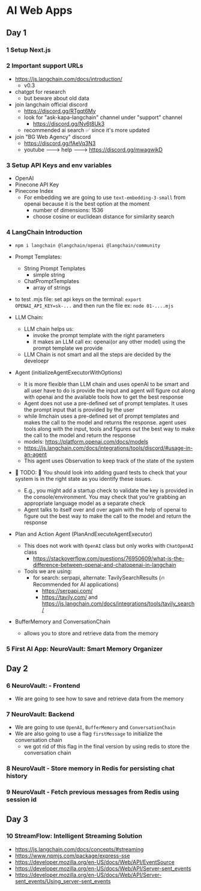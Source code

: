 # AI Web Apps

## Day 1

### 1 Setup Next.js

### 2 Important support URLs

- https://js.langchain.com/docs/introduction/
  - v0.3
- chatgpt for research
  - but beware about old data
- join langchain official discord
  - https://discord.gg/RTgqt6My
  - look for "ask-kapa-langchain" channel under "support" channel
    - https://discord.gg/Nv6t8Uk3
  - recommended ai search ✅ since it's more updated
- join "BG Web Agency" discord
  - https://discord.gg/fAeVq3N3
  - youtube ---> help ---> https://discord.gg/mwagwjkD

### 3 Setup API Keys and env variables

- OpenAI
- Pinecone API Key
- Pinecone Index
  - For embedding we are going to use `text-embedding-3-small` from openai because it is the best option at the moment
    - number of dimensions: 1536
    - choose cosine or euclidean distance for similarity search

### 4 LangChain Introduction

- `npm i langchain @langchain/openai @langchain/community`

- Prompt Templates:
  - String Prompt Templates
    - simple string
  - ChatPromptTemplates
    - array of strings
- to test .mjs file: set api keys on the terminal: `export OPENAI_API_KEY=sk-...` and then run the file ex: `node 01-....mjs`

- LLM Chain:

  - LLM chain helps us:
    - invoke the prompt template with the right parameters
    - it makes an LLM call ex: openai(or any other model) using the prompt template we provide
  - LLM Chain is not smart and all the steps are decided by the develoepr

- Agent (initializeAgentExecutorWithOptions)
  - It is more flexible than LLM chain and uses openAI to be smart and all user have to do is provide the input and agent will figure out along with openai and the available tools how to get the best response
  - Agent does not use a pre-defined set of prompt templates. It uses the prompt input that is provided by the user
  - while llmchain uses a pre-defined set of prompt templates and makes the call to the model and returns the response. agent uses tools along with the input, tools and figures out the best way to make the call to the model and return the response
  - models: https://platform.openai.com/docs/models
  - https://js.langchain.com/docs/integrations/tools/discord/#usage-in-an-agent
  - This agent uses Observation to keep track of the state of the system
- 🚨 TODO: 🌟 You should look into adding guard tests to check that your system is in the right state as you identify these issues.

  - E.g., you might add a startup check to validate the key is provided in the console/environment. You may check that you're grabbing an appropriate language model as a separate check
  - Agent talks to itself over and over again with the help of openai to figure out the best way to make the call to the model and return the response

- Plan and Action Agent (PlanAndExecuteAgentExecutor)

  - This does not work with `OpenAI` class but only works with `ChatOpenAI` class
    - https://stackoverflow.com/questions/76950609/what-is-the-difference-between-openai-and-chatopenai-in-langchain
  - Tools we are using:
    - for search: serpapi, alternate: TavilySearchResults (🔥 Recommended for AI applications)
      - https://serpapi.com/
      - https://tavily.com/ and https://js.langchain.com/docs/integrations/tools/tavily_search/

- BufferMemory and ConversationChain
  - allows you to store and retrieve data from the memory

### 5 First AI App: NeuroVault: Smart Memory Organizer

## Day 2

### 6 NeuroVault: - Frontend

- We are going to see how to save and retrieve data from the memory

### 7 NeuroVault: Backend

- We are going to use `OpenAI`, `BufferMemory` and `ConversationChain`
- We are also going to use a flag `firstMessage` to initialize the conversation chain
  - we got rid of this flag in the final version by using redis to store the conversation chain

### 8 NeuroVault - Store memory in Redis for persisting chat history

### 9 NeuroVault - Fetch previous messages from Redis using session id

## Day 3

### 10 StreamFlow: Intelligent Streaming Solution

- https://js.langchain.com/docs/concepts/#streaming
- https://www.npmjs.com/package/express-sse
- https://developer.mozilla.org/en-US/docs/Web/API/EventSource
- https://developer.mozilla.org/en-US/docs/Web/API/Server-sent_events
- https://developer.mozilla.org/en-US/docs/Web/API/Server-sent_events/Using_server-sent_events
